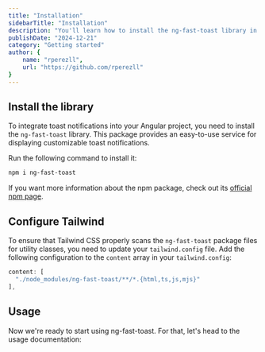 ```yaml
---
title: "Installation"
sidebarTitle: "Installation"
description: "You'll learn how to install the ng-fast-toast library in your project."
publishDate: "2024-12-21"
category: "Getting started"
author: {
    name: "rperezll",
    url: "https://github.com/rperezll"
}
---
```


## Install the library

To integrate toast notifications into your Angular project, you need to install the `ng-fast-toast` library. This package provides an easy-to-use service for displaying customizable toast notifications.

Run the following command to install it:

```bash
npm i ng-fast-toast
```

<Alert type="info">If you want more information about the npm package, check out its [official npm page]().</Alert>

## Configure Tailwind

To ensure that Tailwind CSS properly scans the `ng-fast-toast` package files for utility classes, you need to update your `tailwind.config` file. Add the following configuration to the `content` array in your `tailwind.config`:

```ts
content: [
  "./node_modules/ng-fast-toast/**/*.{html,ts,js,mjs}"
],
```

## Usage

Now we're ready to start using ng-fast-toast. For that, let's head to the usage documentation:

<DocumentCard documentSlug="usage" />
